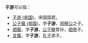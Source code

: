 '''子游'''可以指：
* [[子游_(宋国)|子游 (宋国)]]，宋国国君。 
* [[公子偃_(郑国)|公子偃 (郑国)]]，字'''子游'''，[[郑穆公|郑穆公]]之子。 
* [[子游_(驷氏)|驷偃]]，字'''子游'''，[[公子騑|公子騑]]曾孙，[[驷带|驷带]]子。 
* [[言偃|言偃]]，字'''子游'''，[[孔子|孔子]]弟子。 

{{disambig|Cat=二字人名消歧义}}